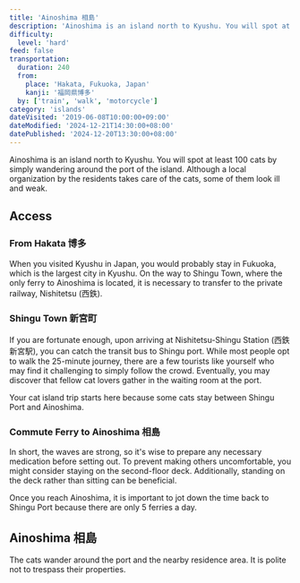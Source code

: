 ```yaml
---
title: 'Ainoshima 相島'
description: 'Ainoshima is an island north to Kyushu. You will spot at least 100 cats by simply wandering around the port of the island. Although a local organization by the residents takes care of the cats, some of them look ill and weak.'
difficulty:
  level: 'hard'
feed: false
transportation:
  duration: 240
  from:
    place: 'Hakata, Fukuoka, Japan'
    kanji: '福岡県博多'
  by: ['train', 'walk', 'motorcycle']
category: 'islands'
dateVisited: '2019-06-08T10:00:00+09:00'
dateModified: '2024-12-21T14:30:00+08:00'
datePublished: '2024-12-20T13:30:00+08:00'
---
```



Ainoshima is an island north to Kyushu. You will spot at least 100 cats by simply wandering around the port of the island. Although a local organization by the residents takes care of the cats, some of them look ill and weak.

<Abstract frontmatter={frontmatter} />

## Access

### From Hakata 博多

When you visited Kyushu in Japan, you would probably stay in Fukuoka, which is the largest city in Kyushu. On the way to Shingu Town, where the only ferry to Ainoshima is located, it is necessary to transfer to the private railway, Nishitetsu (西鉄).

### Shingu Town 新宮町

If you are fortunate enough, upon arriving at Nishitetsu-Shingu Station (西鉄新宮駅), you can catch the transit bus to Shingu port. While most people opt to walk the 25-minute journey, there are a few tourists like yourself who may find it challenging to simply follow the crowd. Eventually, you may discover that fellow cat lovers gather in the waiting room at the port.

Your cat island trip starts here because some cats stay between Shingu Port and Ainoshima.

### Commute Ferry to Ainoshima 相島

In short, the waves are strong, so it's wise to prepare any necessary medication before setting out. To prevent making others uncomfortable, you might consider staying on the second-floor deck. Additionally, standing on the deck rather than sitting can be beneficial.

Once you reach Ainoshima, it is important to jot down the time back to Shingu Port because there are only 5 ferries a day.

## Ainoshima 相島

The cats wander around the port and the nearby residence area. It is polite not to trespass their properties.
